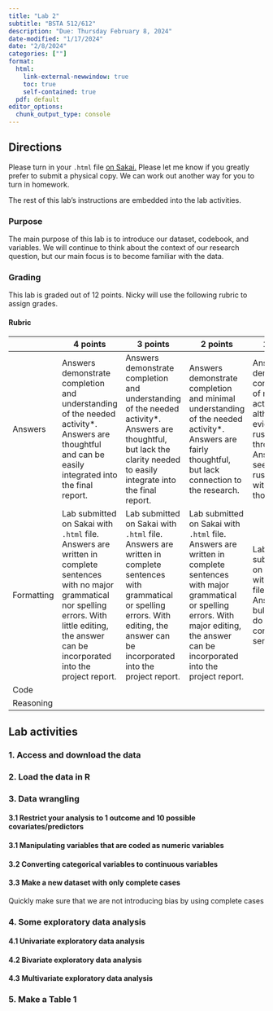 ```yaml
---
title: "Lab 2"
subtitle: "BSTA 512/612"
description: "Due: Thursday February 8, 2024"
date-modified: "1/17/2024"
date: "2/8/2024"
categories: [""]
format: 
  html:
    link-external-newwindow: true
    toc: true
    self-contained: true
  pdf: default 
editor_options: 
  chunk_output_type: console
---
```


## Directions

Please turn in your `.html` file [on Sakai.](https://sakai.ohsu.edu/portal/site/BSTA-512-1-AB-W24/tool/961ec5ef-d7f9-4518-be16-25f7af3d6be4?panel=Main) Please let me know if you greatly prefer to submit a physical copy. We can work out another way for you to turn in homework.

The rest of this lab's instructions are embedded into the lab activities.

### Purpose

The main purpose of this lab is to introduce our dataset, codebook, and variables. We will continue to think about the context of our research question, but our main focus is to become familiar with the data.

### Grading

This lab is graded out of 12 points. Nicky will use the following rubric to assign grades.

#### Rubric

|            | 4 points                                                                                                                                                                                                        | 3 points                                                                                                                                                                                       | 2 points                                                                                                                                                                                                   | 1 point                                                                                                                                 | 0 points                                                                                                |
|------------|------------|------------|------------|------------|------------|
| Answers    | Answers demonstrate completion and understanding of the needed activity\*. Answers are thoughtful and can be easily integrated into the final report.                                                           | Answers demonstrate completion and understanding of the needed activity\*. Answers are thoughtful, but lack the clarity needed to easily integrate into the final report.                      | Answers demonstrate completion and minimal understanding of the needed activity\*. Answers are fairly thoughtful, but lack connection to the research.                                                     | Answers demonstrate completion of needed activities\*, although evidently rushed through. Answers seem rushed and with minimal thought. | It is evident that the needed activities\* were not completed. Answers seem rushed and without thought. |
| Formatting | Lab submitted on Sakai with `.html` file. Answers are written in complete sentences with no major grammatical nor spelling errors. With little editing, the answer can be incorporated into the project report. | Lab submitted on Sakai with `.html` file. Answers are written in complete sentences with grammatical or spelling errors. With editing, the answer can be incorporated into the project report. | Lab submitted on Sakai with `.html` file. Answers are written in complete sentences with major grammatical or spelling errors. With major editing, the answer can be incorporated into the project report. | Lab submitted on Sakai with `.html` file. Answers are bulletted or do not use complete sentences.                                       | Lab *not* submitted on Sakai with `.html` file.                                                         |
| Code       |                                                                                                                                                                                                                 |                                                                                                                                                                                                |                                                                                                                                                                                                            |                                                                                                                                         |                                                                                                         |
| Reasoning  |                                                                                                                                                                                                                 |                                                                                                                                                                                                |                                                                                                                                                                                                            |                                                                                                                                         |                                                                                                         |

## Lab activities

### 1. Access and download the data

### 2. Load the data in R

### 3. Data wrangling

#### 3.1 Restrict your analysis to 1 outcome and 10 possible covariates/predictors

#### 3.1 Manipulating variables that are coded as numeric variables

#### 3.2 Converting categorical variables to continuous variables

#### 3.3 Make a new dataset with only complete cases

Quickly make sure that we are not introducing bias by using complete cases

### 4. Some exploratory data analysis

#### 4.1 Univariate exploratory data analysis

#### 4.2 Bivariate exploratory data analysis

#### 4.3 Multivariate exploratory data analysis

### 5. Make a Table 1
